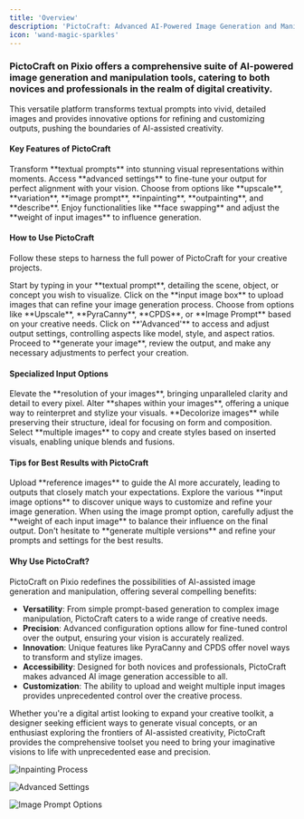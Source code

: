 ---
title: 'Overview'
description: 'PictoCraft: Advanced AI-Powered Image Generation and Manipulation'
icon: 'wand-magic-sparkles'
---

### PictoCraft on Pixio offers a comprehensive suite of AI-powered image generation and manipulation tools, catering to both novices and professionals in the realm of digital creativity.

This versatile platform transforms textual prompts into vivid, detailed images and provides innovative options for refining and customizing outputs, pushing the boundaries of AI-assisted creativity.

#### Key Features of PictoCraft
<CardGroup cols={2}>
  <Card title="Prompt-Based Generation" icon="keyboard">
    Transform **textual prompts** into stunning visual representations within moments.
  </Card>
  <Card title="Advanced Configuration" icon="sliders">
    Access **advanced settings** to fine-tune your output for perfect alignment with your vision.
  </Card>
  <Card title="Versatile Input Options" icon="images">
    Choose from options like **upscale**, **variation**, **image prompt**, **inpainting**, **outpainting**, and **describe**.
  </Card>
  <Card title="Image Prompt Customization" icon="wand-magic-sparkles">
    Enjoy functionalities like **face swapping** and adjust the **weight of input images** to influence generation.
  </Card>
</CardGroup>

#### How to Use PictoCraft

Follow these steps to harness the full power of PictoCraft for your creative projects.

<AccordionGroup>
  <Accordion title="Step 1: Enter Your Prompt" icon="keyboard">
    Start by typing in your **textual prompt**, detailing the scene, object, or concept you wish to visualize.
  </Accordion>
  <Accordion title="Step 2: Upload Images (Optional)" icon="upload">
    Click on the **input image box** to upload images that can refine your image generation process.
  </Accordion>
  <Accordion title="Step 3: Select Input Option" icon="list-ul">
    Choose from options like **Upscale**, **PyraCanny**, **CPDS**, or **Image Prompt** based on your creative needs.
  </Accordion>
  <Accordion title="Step 4: Configure Advanced Settings" icon="cogs">
    Click on **'Advanced'** to access and adjust output settings, controlling aspects like model, style, and aspect ratios.
  </Accordion>
  <Accordion title="Step 5: Generate and Review" icon="eye">
    Proceed to **generate your image**, review the output, and make any necessary adjustments to perfect your creation.
  </Accordion>
</AccordionGroup>

#### Specialized Input Options

<AccordionGroup>
  <Accordion title="Upscale" icon="expand">
    Elevate the **resolution of your images**, bringing unparalleled clarity and detail to every pixel.
  </Accordion>
  <Accordion title="PyraCanny" icon="bezier-curve">
    Alter **shapes within your images**, offering a unique way to reinterpret and stylize your visuals.
  </Accordion>
  <Accordion title="CPDS" icon="adjust">
    **Decolorize images** while preserving their structure, ideal for focusing on form and composition.
  </Accordion>
  <Accordion title="Image Prompt" icon="layer-group">
    Select **multiple images** to copy and create styles based on inserted visuals, enabling unique blends and fusions.
  </Accordion>
</AccordionGroup>

#### Tips for Best Results with PictoCraft

<AccordionGroup>
  <Accordion title="Leverage Image Uploads" icon="image">
    Upload **reference images** to guide the AI more accurately, leading to outputs that closely match your expectations.
  </Accordion>
  <Accordion title="Experiment with Input Options" icon="vial">
    Explore the various **input image options** to discover unique ways to customize and refine your image generation.
  </Accordion>
  <Accordion title="Adjust Image Weights Thoughtfully" icon="balance-scale">
    When using the image prompt option, carefully adjust the **weight of each input image** to balance their influence on the final output.
  </Accordion>
  <Accordion title="Iterate and Refine" icon="redo">
    Don't hesitate to **generate multiple versions** and refine your prompts and settings for the best results.
  </Accordion>
</AccordionGroup>

#### Why Use PictoCraft?

PictoCraft on Pixio redefines the possibilities of AI-assisted image generation and manipulation, offering several compelling benefits:

- **Versatility**: From simple prompt-based generation to complex image manipulation, PictoCraft caters to a wide range of creative needs.
- **Precision**: Advanced configuration options allow for fine-tuned control over the output, ensuring your vision is accurately realized.
- **Innovation**: Unique features like PyraCanny and CPDS offer novel ways to transform and stylize images.
- **Accessibility**: Designed for both novices and professionals, PictoCraft makes advanced AI image generation accessible to all.
- **Customization**: The ability to upload and weight multiple input images provides unprecedented control over the creative process.

Whether you're a digital artist looking to expand your creative toolkit, a designer seeking efficient ways to generate visual concepts, or an enthusiast exploring the frontiers of AI-assisted creativity, PictoCraft provides the comprehensive toolset you need to bring your imaginative visions to life with unprecedented ease and precision.

![Inpainting Process](https://docs.myapps.ai/storage/page_media/cf72aa72-6b17-4b34-94eb-44193b65ad2d.png)

![Advanced Settings](https://docs.myapps.ai/storage/page_media/8cf91867-7b9d-4c8a-813a-197773363418.png)

![Image Prompt Options](https://docs.myapps.ai/storage/page_media/432bf2c2-e502-4e46-97b8-79d7dbaa9407.png)
